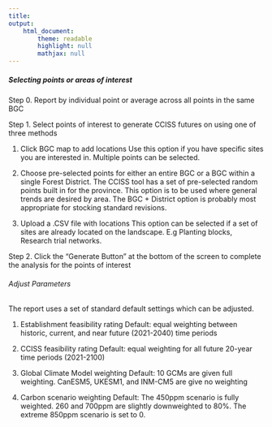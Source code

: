 ```yaml
---
title: 
output: 
    html_document:
        theme: readable
        highlight: null
        mathjax: null
---
```

##### Selecting points or areas of interest

Step 0. Report by individual point or average across all points in the same BGC

Step 1. Select points of interest to generate CCISS futures on using one of three methods

1. Click BGC map to add locations
Use this option if you have specific sites you are interested in. Multiple points can be selected.

2. Choose pre-selected points for either an entire BGC or a BGC within a single Forest District.
The CCISS tool has a set of pre-selected random points built in for the province. This option is to be used where general trends are desired by area. The BGC + District option is probably most appropriate for stocking standard revisions. 

3. Upload a .CSV file with locations
This option can be selected if a set of sites are already located on the landscape. E.g Planting blocks, Research trial networks.

Step 2. Click the "Generate Button" at the bottom of the screen to complete the analysis for the points of interest

###### Adjust Parameters

The report uses a set of standard default settings which can be adjusted.

1. Establishment feasibility rating
Default: equal weighting between historic, current, and near future (2021-2040) time periods

2. CCISS feasibility rating
Default: equal weighting for all future 20-year time periods (2021-2100)

3. Global Climate Model weighting
Default: 10 GCMs are given full weighting.  CanESM5, UKESM1, and INM-CM5 are give no weighting 

4. Carbon scenario weighting
Default: The 450ppm scenario is fully weighted. 260 and 700ppm are slightly downweighted to 80%. The extreme 850ppm scenario is set to 0.


